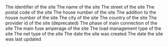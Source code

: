 <ResponseField name="id" type="integer">
  The identifier of the site
</ResponseField>
<ResponseField name="name" type="string">
  The name of the site
</ResponseField>
<ResponseField name="street" type="string">
  The street of the site
</ResponseField>
<ResponseField name="postal_code" type="string">
  The postal code of the site
</ResponseField>
<ResponseField name="house_number" type="string">
  The house number of the site
</ResponseField>
<ResponseField name="house_number_addition" type="string">
  The addition to the house number of the site
</ResponseField>
<ResponseField name="city" type="string">
  The city of the site
</ResponseField>
<ResponseField name="country" type="string">
  The country of the site
</ResponseField>
<ResponseField name="provider_id" type="integer" deprecated>
  The provider id of the site (deprecated)
</ResponseField>
<ResponseField name="phase" type="SitePhase">
  The phase of main connection of the site
  <Snippet file="types/Site/SitePhase.mdx" />
</ResponseField>
<ResponseField name="main_fuse_amperage" type="integer">
  The main fuse amperage of the site
</ResponseField>
<ResponseField name="load_management" type="SiteLoadManagement">
  The load management type of the site
  <Snippet file="types/Site/SiteLoadManagement.mdx" />
</ResponseField>
<ResponseField name="net_type" type="SiteNetType">
  The net type of the site
  <Snippet file="types/Site/SiteNetType.mdx" />
</ResponseField>
<ResponseField name="created_at" type="string">
  The date the site was created
</ResponseField>
<ResponseField name="updated_at" type="string">
  The date the site was last updated
</ResponseField>